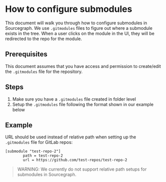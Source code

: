 # How to configure submodules

This document will walk you through how to configure submodules in Sourcegraph. We use `.gitmodules` files to figure out where a submodule exists in the tree. When a user clicks on the module in the UI, they will be redirected to the repo for the module.

## Prerequisites

This document assumes that you have access and permission to create/edit the `.gitmodules` file for the repository.

## Steps
1. Make sure you have a `.gitmodules` file created in folder level
2. Setup the `.gitmodules` file following the format shown in our example below

## Example

URL should be used instead of relative path when setting up the `.gitmodules` file for GitLab repos:

```
[submodule "test-repo-2"]
        path = test-repo-2
        url = https://github.com/test-repos/test-repo-2
```

> WARNING: We currently do not support relative path setups for submodules in Sourcegraph.
